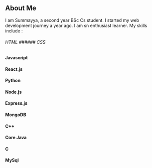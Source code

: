 ## About Me
I am Summayya, a second year BSc Cs student. I started 
my web development journey a year ago. I am sn enthusiast
learner. My skills include :
###### HTML  ###### CSS

#### Javascript
#### React.js
#### Python
#### Node.js
#### Express.js
#### MongoDB
#### C++
#### Core Java
#### C
#### MySql